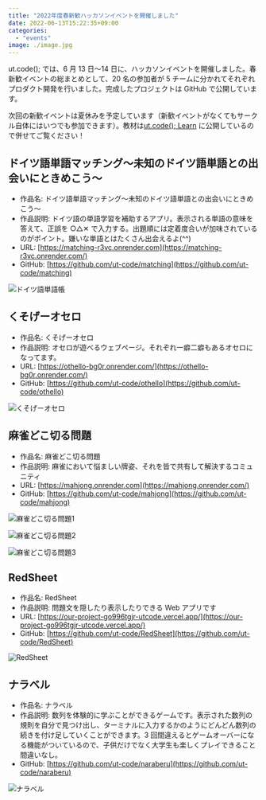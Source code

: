 ```yaml
---
title: "2022年度春新歓ハッカソンイベントを開催しました"
date: 2022-06-13T15:22:35+09:00
categories:
  - "events"
image: ./image.jpg
---
```


ut.code(); では、6 月 13 日〜14 日に、ハッカソンイベントを開催しました。春新歓イベントの総まとめとして、20 名の参加者が 5 チームに分かれてそれぞれプロダクト開発を行いました。完成したプロジェクトは GitHub で公開しています。

次回の新歓イベントは夏休みを予定しています（新歓イベントがなくてもサークル自体にはいつでも参加できます）。教材は[ut.code(); Learn](https://learn.utcode.net/) に公開しているので併せてご覧ください！

## ドイツ語単語マッチング〜未知のドイツ語単語との出会いにときめこう〜

- 作品名: ドイツ語単語マッチング〜未知のドイツ語単語との出会いにときめこう〜
- 作品説明: ドイツ語の単語学習を補助するアプリ。表示される単語の意味を答えて、正誤を ○△✕ で入力する。出題順には定着度合いが加味されているのがポイント。嫌いな単語とはたくさん出会えるよ(^^)
- URL: [https://matching-r3vc.onrender.com](https://matching-r3vc.onrender.com/)
- GitHub: [https://github.com/ut-code/matching](https://github.com/ut-code/matching)

![ドイツ語単語帳](./german-words.png)

## くそげーオセロ

- 作品名: くそげーオセロ
- 作品説明: オセロが遊べるウェブページ。それぞれ一癖二癖もあるオセロになってます。
- URL: [https://othello-bg0r.onrender.com/](https://othello-bg0r.onrender.com/)
- GitHub: [](https://github.com/ut-code/othello)[https://github.com/ut-code/othello](https://github.com/ut-code/othello)

![くそげーオセロ](./othello.jpg)

## 麻雀どこ切る問題

- 作品名: 麻雀どこ切る問題
- 作品説明: 麻雀において悩ましい牌姿、それを皆で共有して解決するコミュニティ
- URL: [](https://mahjong.onrender.com/)[https://mahjong.onrender.com](https://mahjong.onrender.com/)
- GitHub: [](https://github.com/ut-code/mahjong)[https://github.com/ut-code/mahjong](https://github.com/ut-code/mahjong)

![麻雀どこ切る問題1](./mahjong1.png)

![麻雀どこ切る問題2](./mahjong2.png)

![麻雀どこ切る問題3](./mahjong3.jpg)

## RedSheet

- 作品名: RedSheet
- 作品説明: 問題文を隠したり表示したりできる Web アプリです
- URL: [https://our-project-go996tgjr-utcode.vercel.app/](https://our-project-go996tgjr-utcode.vercel.app/)
- GitHub: [](https://github.com/ut-code/RedSheet)[https://github.com/ut-code/RedSheet](https://github.com/ut-code/RedSheet)

![RedSheet](./redsheet.png)

## ナラベル

- 作品名: ナラベル
- 作品説明: 数列を体験的に学ぶことができるゲームです。表示された数列の規則を自分で見つけ出し、ターミナルに入力するかのようにどんどん数列の続きを付け足していくことができます。3 回間違えるとゲームオーバーになる機能がついているので、子供だけでなく大学生も楽しくプレイできること間違いなし。
- GitHub: [](https://github.com/ut-code/naraberu)[https://github.com/ut-code/naraberu](https://github.com/ut-code/naraberu)

![ナラベル](./naraberu.jpg)
